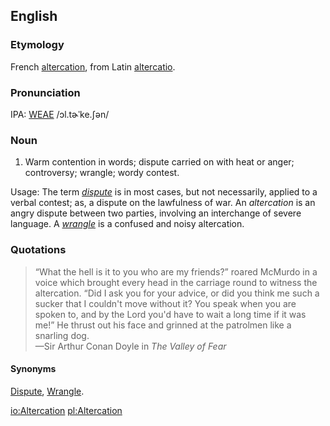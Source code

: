 ==English==
===Etymology===
French [[altercation]], from Latin [[altercatio]].

===Pronunciation===
IPA: [[WEAE]] /ɔl.tɚˈke.ʃən/

===Noun===
#  Warm contention in words; dispute carried on with heat or anger; controversy; wrangle; wordy contest.

Usage: The term ''[[dispute]]'' is in most cases, but not necessarily, applied to a verbal contest; as, a dispute on the lawfulness of war. An ''altercation'' is an angry dispute between two parties, involving an interchange of severe language. A ''[[wrangle]]'' is a confused and noisy altercation.
<!-- material copied from Webster's Revised Unabridged Dictionary (1913) -->

===Quotations===
<blockquote>
&ldquo;What the hell is it to you who are my friends?&rdquo; roared McMurdo
in a voice which brought every head in the carriage round to
witness the altercation. &ldquo;Did I ask you for your advice, or did
you think me such a sucker that I couldn't move without it?  You
speak when you are spoken to, and by the Lord you'd have to wait
a long time if it was me!&rdquo;  He thrust out his face and grinned at
the patrolmen like a snarling dog.
<BR>&mdash;Sir Arthur Conan Doyle in ''The Valley of Fear''
</blockquote>

====Synonyms====
[[Dispute]], [[Wrangle]].

[[io:Altercation]]
[[pl:Altercation]]